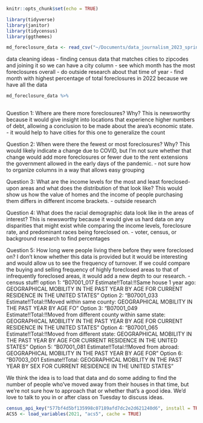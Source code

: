 ```r
knitr::opts_chunk$set(echo = TRUE)
```

```r
library(tidyverse)
library(janitor)
library(tidycensus)
library(ggthemes)
```

```r
md_foreclosure_data <- read_csv("~/Documents/data_journalism_2023_spring/major_assignments/data_analysis/data/Maryland_Notices_of_Intent_to_Foreclose_by_Zip_Code.csv")
```

data cleaning ideas
- finding census data that matches cities to zipcodes and joining it so we can have a city column
- see which month has the most foreclosures overall
- do outside research about that time of year
- find month with highest percentage of total foreclosures in 2022 because we have all the data

```r
md_foreclosure_data %>% 
  
```

Question 1: Where are there more foreclosures? Why? 
This is newsworthy because it would give insight into locations that experience higher numbers of debt, allowing a conclusion to be made about the area’s economic state.
- it would help to have cities for this one to generalize the count

Question 2: When were there the fewest or most foreclosures? Why?
This would likely indicate a change due to COVID, but I’m not sure whether that change would add more foreclosures or fewer due to the rent extensions the government allowed in the early days of the pandemic.
- not sure how to organize columns in a way that allows easy grouping

Question 3: What are the income levels for the most and least foreclosed-upon areas and what does the distribution of that look like?
This would show us how the value of homes and the income of people purchasing them differs in different income brackets.
- outside research

Question 4: What does the racial demographic data look like in the areas of interest?
This is newsworthy because it would give us hard data on any disparities that might exist while comparing the income levels, foreclosure rate, and predominant races being foreclosed on.
- voter, census, or background research to find percentages

Question 5: How long were people living there before they were foreclosed on? 
I don’t know whether this data is provided but it would be interesting and would allow us to see the frequency of turnover. If we could compare the buying and selling frequency of highly foreclosed areas to that of infrequently foreclosed areas, it would add a new depth to our research. 
- census stuff!
  option 1: "B07001_017 Estimate!!Total:!!Same house 1 year ago: GEOGRAPHICAL MOBILITY IN THE PAST YEAR BY AGE FOR CURRENT RESIDENCE IN THE UNITED STATES"
  Option 2: "B07001_033 Estimate!!Total:!!Moved within same county: GEOGRAPHICAL MOBILITY IN THE PAST YEAR BY AGE FO"
  Option 3: "B07001_049 Estimate!!Total:!!Moved from different county within same state: GEOGRAPHICAL MOBILITY IN THE PAST YEAR BY AGE FOR CURRENT RESIDENCE IN THE UNITED STATES"
  Option 4: "B07001_065 Estimate!!Total:!!Moved from different state: GEOGRAPHICAL MOBILITY IN THE PAST YEAR BY AGE FOR CURRENT RESIDENCE IN THE UNITED STATES" 
  Option 5: "B07001_081 Estimate!!Total:!!Moved from abroad: GEOGRAPHICAL MOBILITY IN THE PAST YEAR BY AGE FOR"
  Option 6: "B07003_001 Estimate!!Total: GEOGRAPHICAL MOBILITY IN THE PAST YEAR BY SEX FOR CURRENT RESIDENCE IN THE UNITED STATES"

We think the idea is to load that data and do some adding to find the number of people who've moved away from their houses in that time, but we're not sure how to approach that or whether that's a good idea. We'd love to talk to you in or after class on Tuesday to discuss ideas.

```r
census_api_key("577bf4d5bf135998c07189afd7dc2e2d621240d6", install = TRUE)
ACS5 <- load_variables(2021, "acs5", cache = TRUE) 
```
